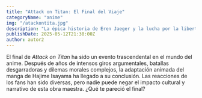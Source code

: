 ```yaml
---
title: "Attack on Titan: El Final del Viaje"
categoryName: "anime"
img: "/atackontita.jpg"
description: "La épica historia de Eren Jaeger y la lucha por la libertad ha llegado a su conclusión, dejando a los fans con emociones encontradas."
publishDate: 2025-05-12T21:30:00Z
author: autor2
---
```


El final de *Attack on Titan* ha sido un evento trascendental en el mundo del anime. Después de años de intensos giros argumentales, batallas desgarradoras y dilemas morales complejos, la adaptación animada del manga de Hajime Isayama ha llegado a su conclusión. Las reacciones de los fans han sido diversas, pero nadie puede negar el impacto cultural y narrativo de esta obra maestra. ¿Qué te pareció el final?